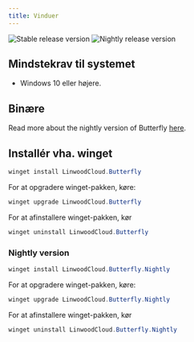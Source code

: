 ```yaml
---
title: Vinduer
---
```


![Stable release version](https://img.shields.io/badge/dynamic/yaml?color=c4840d&label=Stable&query=%24.version&url=https%3A%2F%2Fraw.githubusercontent.com%2FLinwoodDev%2Fbutterfly%2Fstable%2Fapp%2Fpubspec.yaml&style=for-the-badge)
![Nightly release version](https://img.shields.io/badge/dynamic/yaml?color=f7d28c&label=Nightly&query=%24.version&url=https%3A%2F%2Fraw.githubusercontent.com%2FLinwoodDev%2Fbutterfly%2Fnightly%2Fapp%2Fpubspec.yaml&style=for-the-badge)


## Mindstekrav til systemet

- Windows 10 eller højere.

## Binære

<Tabs>
<TabItem label="Stable">
  <CardGrid>
    <DownloadButton after="/downloads/post-windows" href="https://github.com/LinwoodDev/butterfly/releases/download/stable/linwood-butterfly-windows-setup-x86_64.exe" title="Setup"/>
    <DownloadButton after="/downloads/post-windows" href="https://github.com/LinwoodDev/butterfly/releases/download/stable/linwood-butterfly-windows-x86_64.zip" title="Portable"/>
  </CardGrid>
</TabItem>
<TabItem label="Nightly">
  <CardGrid>
    <DownloadButton after="/downloads/post-windows" href="https://github.com/LinwoodDev/butterfly/releases/download/nightly/linwood-butterfly-windows-setup-x86_64.exe" title="Setup"/>
    <DownloadButton after="/downloads/post-windows" href="https://github.com/LinwoodDev/butterfly/releases/download/nightly/linwood-butterfly-windows-x86_64.zip" title="Portable"/>
  </CardGrid>
</TabItem>
</Tabs>

Read more about the nightly version of Butterfly [here](/nightly).

## Installér vha. winget

```powershell
winget install LinwoodCloud.Butterfly
```

For at opgradere winget-pakken, køre:

```powershell
winget upgrade LinwoodCloud.Butterfly
```

For at afinstallere winget-pakken, kør

```powershell
winget uninstall LinwoodCloud.Butterfly
```

### Nightly version

```powershell
winget install LinwoodCloud.Butterfly.Nightly
```

For at opgradere winget-pakken, køre:

```powershell
winget upgrade LinwoodCloud.Butterfly.Nightly
```

For at afinstallere winget-pakken, kør

```powershell
winget uninstall LinwoodCloud.Butterfly.Nightly
```
